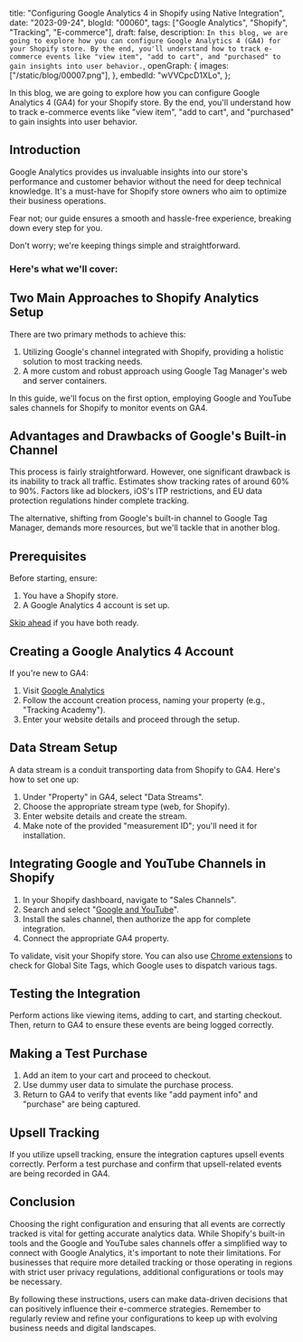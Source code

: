  title: "Configuring Google Analytics 4 in Shopify using Native Integration",
 date: "2023-09-24",
 blogId: "00060",
 tags: ["Google Analytics", "Shopify", "Tracking", "E-commerce"],
 draft: false,
 description: `In this blog, we are going to explore how you can configure Google Analytics 4 (GA4) for your Shopify store. By the end, you'll understand how to track e-commerce events like "view item", "add to cart", and "purchased" to gain insights into user behavior.`,
 openGraph: {
  images: ["/static/blog/00007.png"],
 },
 embedId: "wVVCpcD1XLo",
};

<BlogHeader metadata={metadata} />

In this blog, we are going to explore how you can configure Google Analytics 4 (GA4)
for your Shopify store. By the end, you'll understand how to track e-commerce events
like "view item", "add to cart", and "purchased" to gain insights into user behavior.

<YoutubeEmbed embedId={metadata.embedId} />

## Introduction

Google Analytics provides us invaluable insights into our store's performance and customer behavior without the need for deep technical knowledge. It's a must-have for Shopify store owners who aim to optimize their business operations.

Fear not; our guide ensures a smooth and hassle-free experience, breaking down every step for you.

Don't worry; we're keeping things simple and straightforward.

### Here's what we'll cover:

<Accordion data='blogId_00060' />

## Two Main Approaches to Shopify Analytics Setup

There are two primary methods to achieve this:

1. Utilizing Google's channel integrated with Shopify, providing a holistic solution to most tracking needs.
2. A more custom and robust approach using Google Tag Manager's web and server containers.

In this guide, we'll focus on the first option, employing Google and YouTube sales channels for Shopify to monitor events on GA4.

## Advantages and Drawbacks of Google's Built-in Channel

This process is fairly straightforward. However, one significant drawback is its inability to track all traffic. Estimates show tracking rates of around 60% to 90%. Factors like ad blockers, iOS's ITP restrictions, and EU data protection regulations hinder complete tracking.

The alternative, shifting from Google's built-in channel to Google Tag Manager, demands more resources, but we'll tackle that in another blog.

<Note
 title='Tips'
 content='Remember that while the built-in configurations are great for beginners, a more custom setup might be required for advanced tracking needs.'
/>

## Prerequisites

Before starting, ensure:

1. You have a Shopify store.
2. A Google Analytics 4 account is set up.

[Skip ahead](timestamp_link) if you have both ready.

## Creating a Google Analytics 4 Account

If you're new to GA4:

1. Visit [Google Analytics](http://analytics.google.com/)
2. Follow the account creation process, naming your property (e.g., "Tracking Academy").
3. Enter your website details and proceed through the setup.

## Data Stream Setup

A data stream is a conduit transporting data from Shopify to GA4. Here's how to set one up:

1. Under "Property" in GA4, select "Data Streams".
2. Choose the appropriate stream type (web, for Shopify).
3. Enter website details and create the stream.
4. Make note of the provided "measurement ID"; you'll need it for installation.

## Integrating Google and YouTube Channels in Shopify

1. In your Shopify dashboard, navigate to "Sales Channels".
2. Search and select "[Google and YouTube](https://apps.shopify.com/google)".
3. Install the sales channel, then authorize the app for complete integration.
4. Connect the appropriate GA4 property.

To validate, visit your Shopify store. You can also use [Chrome extensions](https://chrome.google.com/webstore/detail/tag-assistant-legacy-by-g/kejbdjndbnbjgmefkgdddjlbokphdefk) to check for Global Site Tags, which Google uses to dispatch various tags.

## Testing the Integration

Perform actions like viewing items, adding to cart, and starting checkout. Then, return to GA4 to ensure these events are being logged correctly.

<Note
 title='Tips'
 content='Regularly test and verify that all events are being tracked correctly to ensure the accuracy of data.'
/>

## Making a Test Purchase

1. Add an item to your cart and proceed to checkout.
2. Use dummy user data to simulate the purchase process.
3. Return to GA4 to verify that events like "add payment info" and "purchase" are being captured.

<Note
 title='Note'
 content='Some events, like "view item list", might not be enabled by default.'
/>

## Upsell Tracking

If you utilize upsell tracking, ensure the integration captures upsell events correctly. Perform a test purchase and confirm that upsell-related events are being recorded in GA4.

## Conclusion

Choosing the right configuration and ensuring that all events are correctly tracked is vital for getting accurate analytics data. While Shopify's built-in tools and the Google and YouTube sales channels offer a simplified way to connect with Google Analytics, it's important to note their limitations. For businesses that require more detailed tracking or those operating in regions with strict user privacy regulations, additional configurations or tools may be necessary.

By following these instructions, users can make data-driven decisions that can positively influence their e-commerce strategies. Remember to regularly review and refine your configurations to keep up with evolving business needs and digital landscapes.

<Note
 title='Tips'
 content='Consider integrating other tools or platforms as your e-commerce business grows to gain deeper insights into user behavior and sales trends.'
/>
